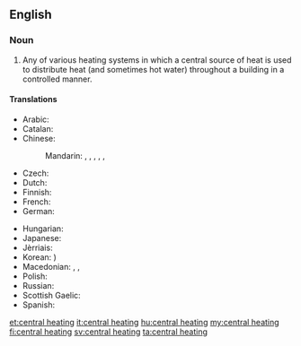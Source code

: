 ==English==

===Noun===
{{wikipedia}}
{{en-noun|head=[[central]] [[heating]]|-}}

# Any of various heating systems in which a central source of heat is used to distribute heat (and sometimes hot water) throughout a building in a controlled manner.

====Translations====
{{trans-top|heating system}}
* Arabic: {{t-|ar|تدفئة مركزية|f|tr=tadhfi'a markazíyya}}
* Catalan: {{t-|ca|calefacció central|f}}
* Chinese:
*: Mandarin: {{t|cmn|集中供熱|sc=Hani}}, {{t|cmn|集中供热|tr=jízhōng gōngrè|sc=Hani}}, {{t|cmn|中央暖氣系統|sc=Hani}}, {{t|cmn|中央暖气系统|tr=zhōngyāng nuǎnqì xìtǒng|sc=Hani}}, {{qualifier|abbreviation}} {{t-|cmn|暖氣|sc=Hani}}, {{t-|cmn|暖气|tr=nuǎnqì|sc=Hani}}
* Czech: {{t-|cs|ústřední topení|n}}
* Dutch: {{t+|nl|centrale verwarming|f}}
* Finnish: {{t-|fi|keskuslämmitys}}
* French: {{t-|fr|chauffage central|m}}
* German: {{t-|de|Zentralheizung|f}}
{{trans-mid}}
* Hungarian: {{t+|hu|központi fűtés}}
* Japanese: {{t-|ja|セントラルヒーティング|tr=sentoraruhītingu}}
* Jèrriais: {{tø|roa-jer|caûffage central|m}}
* Korean: {{t-|ko|중앙 난방|tr=jung-ang nanbang|sc=Hang}} {{t+|ko|中央煖房|sc=Hani}})
* Macedonian: {{t-|mk|парно|n|tr=párno}},  {{t-|mk|парно греење|n|tr=párno gréenje}},  {{t-|mk|централно греење|n|tr=céntralno gréenje}}
* Polish: {{t-|pl|centralne ogrzewanie|n}}
* Russian: {{t-|ru|центральное отопление|n|tr=centrál'noe otoplénije}}
* Scottish Gaelic: {{t-|gd|teasachadh meadhanach|m}}
* Spanish: {{t-|es|calefacción central|f}}
{{trans-bottom}}

[[et:central heating]]
[[it:central heating]]
[[hu:central heating]]
[[my:central heating]]
[[fi:central heating]]
[[sv:central heating]]
[[ta:central heating]]